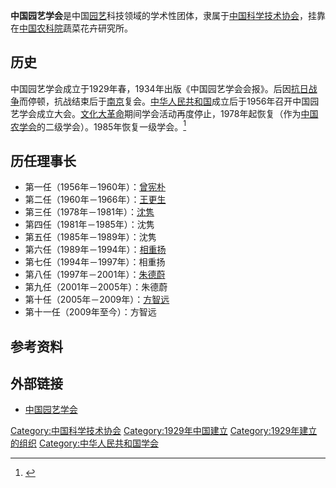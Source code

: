 {{primarysources|time=2019-02-08T10:09:10+00:00}}
{{Infobox Organization
|name             = 中国园艺学会<br />Chinese Society for Horticultural Science
|abbreviation     = CSHS
|formation        = 1929年春
|type             = 学术组织
|status           = 
|headquarters     = 
|location         = <!-- 组织所在地 -->
|region_served    = [[中国大陆|中国大陆]]
|membership       = <!-- 成员资格（如：个人成员，团体成员等） -->
|language         = [[中文|中文]]
|leader_title     = 理事长
|leader_name      = 方智远
|parent_organization = [[中国科学技术协会|中国科学技术协会]]
|affiliations     = <!-- 附属或分支组织 -->
|website          = [http://www.cshs.org.cn/ 中国园艺学会]
}}

'''中国园艺学会'''是中国[[园艺|园艺]]科技领域的学术性团体，隶属于[[中国科学技术协会|中国科学技术协会]]，挂靠在[[中国农科院|中国农科院]]蔬菜花卉研究所。

== 历史 ==
中国园艺学会成立于1929年春，1934年出版《中国园艺学会会报》。后因[[抗日战争|抗日战争]]而停顿，抗战结束后于[[南京|南京]]复会。[[中华人民共和国|中华人民共和国]]成立后于1956年召开中国园艺学会成立大会。[[文化大革命|文化大革命]]期间学会活动再度停止，1978年起恢复（作为[[中国农学会|中国农学会]]的二级学会）。1985年恢复一级学会。<ref>{{cite web|url=http://www.cshs.org.cn/Html/NewsList_list.asp?SortID=111&SortPath=0,11|title=学会介绍|publisher=中国园艺学会|accessdate=2010-12-31|archive-date=2019-09-17|archive-url=https://web.archive.org/web/20190917072925/http://www.cshs.org.cn/Html/NewsList_list.asp?SortID=111&SortPath=0,11|dead-url=no}}</ref>

== 历任理事长 ==
* 第一任（1956年－1960年）：[[曾宪朴|曾宪朴]]
* 第二任（1960年－1966年）：[[王更生|王更生]]
* 第三任（1978年－1981年）：[[沈隽|沈隽]]
* 第四任（1981年－1985年）：沈隽
* 第五任（1985年－1989年）：沈隽
* 第六任（1989年－1994年）：[[相重扬|相重扬]]
* 第七任（1994年－1997年）：相重扬
* 第八任（1997年－2001年）：[[朱德蔚|朱德蔚]]
* 第九任（2001年－2005年）：朱德蔚
* 第十任（2005年－2009年）：[[方智远|方智远]]
* 第十一任（2009年至今）：方智远

== 参考资料 ==
{{reflist}}

== 外部链接 ==
* [http://www.cshs.org.cn/ 中国园艺学会]{{Wayback|url=http://www.cshs.org.cn/ |date=20160122080158 }}
{{Authority control}}
[[Category:中国科学技术协会|Category:中国科学技术协会]]
[[Category:1929年中国建立|Category:1929年中国建立]]
[[Category:1929年建立的组织|Category:1929年建立的组织]]
[[Category:中华人民共和国学会|Category:中华人民共和国学会]]